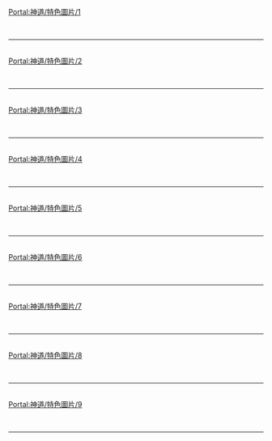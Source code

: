{{Portal:神道/box-header|特色圖片|Portal:神道/特色圖片|}}

[[Portal:神道/特色圖片/1|Portal:神道/特色圖片/1]]<br> {{Portal:神道/特色圖片/1}} <div style="clear: both"></div><br/><hr/><br/>
[[Portal:神道/特色圖片/2|Portal:神道/特色圖片/2]]<br> {{Portal:神道/特色圖片/2}} <div style="clear: both"></div><br/><hr/><br/>
[[Portal:神道/特色圖片/3|Portal:神道/特色圖片/3]]<br> {{Portal:神道/特色圖片/3}} <div style="clear: both"></div><br/><hr/><br/>
[[Portal:神道/特色圖片/4|Portal:神道/特色圖片/4]]<br> {{Portal:神道/特色圖片/4}} <div style="clear: both"></div><br/><hr/><br/>
[[Portal:神道/特色圖片/5|Portal:神道/特色圖片/5]]<br> {{Portal:神道/特色圖片/5}} <div style="clear: both"></div><br/><hr/><br/>
[[Portal:神道/特色圖片/6|Portal:神道/特色圖片/6]]<br> {{Portal:神道/特色圖片/6}} <div style="clear: both"></div><br/><hr/><br/>
[[Portal:神道/特色圖片/7|Portal:神道/特色圖片/7]]<br> {{Portal:神道/特色圖片/7}} <div style="clear: both"></div><br/><hr/><br/>
[[Portal:神道/特色圖片/8|Portal:神道/特色圖片/8]]<br> {{Portal:神道/特色圖片/8}} <div style="clear: both"></div><br/><hr/><br/>
[[Portal:神道/特色圖片/9|Portal:神道/特色圖片/9]]<br> {{Portal:神道/特色圖片/9}} <div style="clear: both"></div><br/><hr/><br/>

{{Portal:神道/box-footer|}}